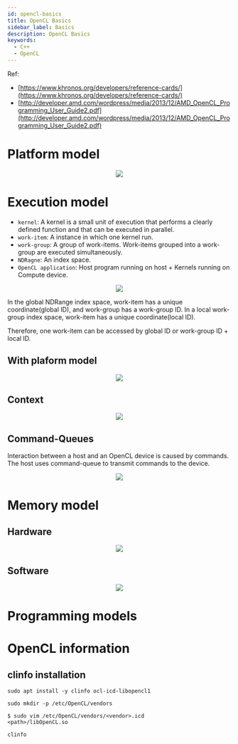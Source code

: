 ```yaml
---
id: opencl-basics
title: OpenCL Basics
sidebar_label: Basics
description: OpenCL Basics
keywords:
  - C++
  - OpenCL
---
```



Ref:

- [https://www.khronos.org/developers/reference-cards/](https://www.khronos.org/developers/reference-cards/)
- [http://developer.amd.com/wordpress/media/2013/12/AMD_OpenCL_Programming_User_Guide2.pdf](http://developer.amd.com/wordpress/media/2013/12/AMD_OpenCL_Programming_User_Guide2.pdf)

# Platform model

<center>
  <img
    src={useBaseUrl("img/lang/cpp/libraries/opencl/opencl-platform-model.png")}
  />
</center>

# Execution model

- `kernel`: A kernel is a small unit of execution that performs a clearly defined function and that can be executed in parallel.
- `work-item`: A instance in which one kernel run.
- `work-group`: A group of work-items. Work-items grouped into a work-group are executed simultaneously.
- `NDRagne`: An index space.
- `OpenCL application`: Host program running on host + Kernels running on Compute device.

<center>
  <img src={useBaseUrl("img/lang/cpp/libraries/opencl/opencl-ndrange.png")} />
</center>

In the global NDRange index space, work-item has a unique coordinate(global ID), and work-group has a work-group ID. In a local work-group index space, work-item has a unique coordinate(local ID).

Therefore, one work-item can be accessed by global ID or work-group ID + local ID.

## With plaform model

<center>
  <img
    src={useBaseUrl("img/lang/cpp/libraries/opencl/opencl-execution-model.png")}
  />
</center>

## Context

<center>
  <img src={useBaseUrl("img/lang/cpp/libraries/opencl/opencl-context.png")} />
</center>

## Command-Queues

Interaction between a host and an OpenCL device is caused by commands. The host uses command-queue to transmit commands to the device.

<center>
  <img src={useBaseUrl("img/lang/cpp/libraries/opencl/opencl-queue.jpg")} />
</center>

# Memory model

## Hardware

<center>
  <img
    src={useBaseUrl("img/lang/cpp/libraries/opencl/opencl-memory-model.png")}
  />
</center>

## Software

<center>
  <img
    src={useBaseUrl(
      "img/lang/cpp/libraries/opencl/opencl-software-memory-model.png"
    )}
  />
</center>

# Programming models

# OpenCL information

## clinfo installation

```shell
sudo apt install -y clinfo ocl-icd-libopencl1
```

```shell
sudo mkdir -p /etc/OpenCL/vendors
```

```shell {1}
$ sudo vim /etc/OpenCL/vendors/<vendor>.icd
<path>/libOpenCL.so
```

```shell
clinfo
```
